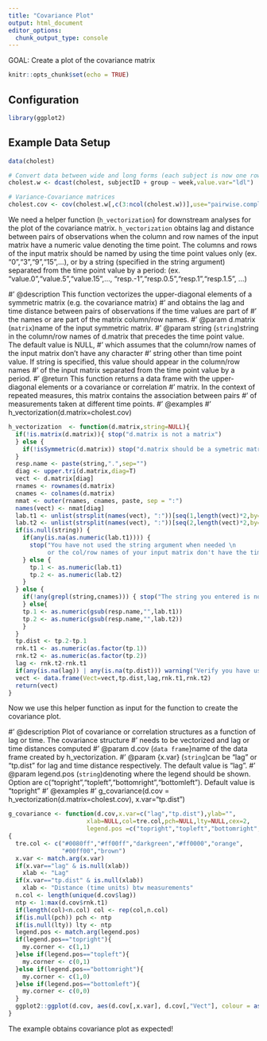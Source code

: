 ```yaml
---
title: "Covariance Plot"
output: html_document
editor_options:
  chunk_output_type: console
---
```


GOAL: Create a plot of the covariance matrix

```r
knitr::opts_chunk$set(echo = TRUE)
```

## Configuration
```r
library(ggplot2)
```

## Example Data Setup
```r
data(cholest)

# Convert data between wide and long forms (each subject is now one row)
cholest.w <- dcast(cholest, subjectID + group ~ week,value.var="ldl")

# Variance-Covariance matrices
cholest.cov <- cov(cholest.w[,c(3:ncol(cholest.w))],use="pairwise.complete.obs",method="pearson")
```
We need a helper function (`h_vectorization`) for downstream analyses for the plot of the covariance matrix. `h_vectorization` obtains lag and distance between pairs of observations when the column and row names of the input matrix have a numeric value denoting the time point. The columns and rows of the input matrix should be named by using the time point values only (ex. "0","3","9","15",...), or by a string (specified in the string argument) separated from the time point value by a period: (ex. "value.0","value.5","value.15",..., "resp.-1","resp.0.5","resp.1","resp.1.5", ...)

#' @description This function vectorizes the upper-diagonal elements of a symmetric matrix (e.g. the covariance matrix) 
#' and obtains the lag and time distance between pairs of observations if the time values are part of 
#' the names or are part of the matrix column/row names.
#' @param d.matrix (`matrix`)\cr name of the input symmetric matrix.
#' @param string (`string`)\cr string in the column/row names of d.matrix that precedes the time point value. The default value is NULL, 
#' which assumes that the   column/row names of the input matrix don't have any character
#' string other than time point value. If string is specified, this value should appear in the column/row names 
#' of the input matrix separated from the time point value by a period.
#' @return This function returns a data frame with the upper-diagonal elements or a covariance or correlation 
#' matrix. In the context of repeated measures, this matrix contains the association between pairs 
#' of measurements taken at different time points.
#' @examples
#' h_vectorization(d.matrix=cholest.cov)
```r
h_vectorization  <- function(d.matrix,string=NULL){
  if(!is.matrix(d.matrix)){ stop("d.matrix is not a matrix")
  } else {
    if(!isSymmetric(d.matrix)) stop("d.matrix should be a symetric matrix")  
  }
  resp.name <- paste(string,".",sep="")
  diag <- upper.tri(d.matrix,diag=T)       
  vect <- d.matrix[diag]                   
  rnames <- rownames(d.matrix)             
  cnames <- colnames(d.matrix)
  nmat <- outer(rnames, cnames, paste, sep = ":")
  names(vect) <- nmat[diag]
  lab.t1 <- unlist(strsplit(names(vect), ":"))[seq(1,length(vect)*2,by=2)]  ## hyperfuntion
  lab.t2 <- unlist(strsplit(names(vect), ":"))[seq(2,length(vect)*2,by=2)]
  if(is.null(string)) {
    if(any(is.na(as.numeric(lab.t1)))) { 
      stop("You have not used the string argument when needed \n
           or the col/row names of your input matrix don't have the time values")  
    } else {
      tp.1 <- as.numeric(lab.t1)
      tp.2 <- as.numeric(lab.t2)
    }
  } else { 
    if(!any(grepl(string,cnames))) { stop("The string you entered is not part of the column/row names of d.matrix")
    } else{
    tp.1 <- as.numeric(gsub(resp.name,"",lab.t1))
    tp.2 <- as.numeric(gsub(resp.name,"",lab.t2))
    }
  }
  tp.dist <- tp.2-tp.1
  rnk.t1 <- as.numeric(as.factor(tp.1))
  rnk.t2 <- as.numeric(as.factor(tp.2))
  lag <- rnk.t2-rnk.t1
  if(any(is.na(lag)) | any(is.na(tp.dist))) warning("Verify you have used the string argument correctly or that the columns and rows of your input matrix are named as expected")
  vect <- data.frame(Vect=vect,tp.dist,lag,rnk.t1,rnk.t2)
  return(vect)  
}
```

Now we use this helper function as input for the function to create the covariance plot. 

#' @description Plot of covariance or correlation structures as a function of lag or time. The covariance structure
#' needs to be vectorized and lag or time distances computed 
#' @param  d.cov (`data frame`}\cr name of the data frame created by h_vectorization.
#' @param {x.var} (`string`)\cr can be "lag" or "tp.dist" for lag and time distance respectively. The default value is "lag".
#' @param legend.pos (`string`)\cr denoting where the legend should be shown. Option are c("topright","topleft","bottomright","bottomleft"). Default value is "topright"
#' @examples
#' g_covariance(d.cov = h_vectorization(d.matrix=cholest.cov), x.var="tp.dist")
```r
g_covariance <- function(d.cov,x.var=c("lag","tp.dist"),ylab="",
                      xlab=NULL,col=tre.col,pch=NULL,lty=NULL,cex=2,
                      legend.pos =c("topright","topleft","bottomright","bottomleft"),...) 
{
  tre.col <- c("#0080ff","#ff00ff","darkgreen","#ff0000","orange",
               "#00ff00","brown")
  x.var <- match.arg(x.var)
  if(x.var=="lag" & is.null(xlab))
    xlab <- "Lag"
  if(x.var=="tp.dist" & is.null(xlab))
    xlab <- "Distance (time units) btw measurements"
  n.col <- length(unique(d.cov$lag))
  ntp <- 1:max(d.cov$rnk.t1)
  if(length(col)<n.col) col <- rep(col,n.col)
  if(is.null(pch)) pch <- ntp
  if(is.null(lty)) lty <- ntp
  legend.pos <- match.arg(legend.pos)
  if(legend.pos=="topright"){
    my.corner <- c(1,1)
  }else if(legend.pos=="topleft"){
    my.corner <- c(0,1)
  }else if(legend.pos=="bottomright"){
    my.corner <- c(1,0)
  }else if(legend.pos=="bottomleft"){
    my.corner <- c(0,0)
  }
  ggplot2::ggplot(d.cov, aes(d.cov[,x.var], d.cov[,"Vect"], colour = as.factor(d.cov[,"rnk.t1"]), group = as.factor(d.cov[,"rnk.t1"]))) + geom_point() + geom_line() + labs(colour = "From time:", x = xlab, y = ylab)
}
```

The example obtains covariance plot as expected!
